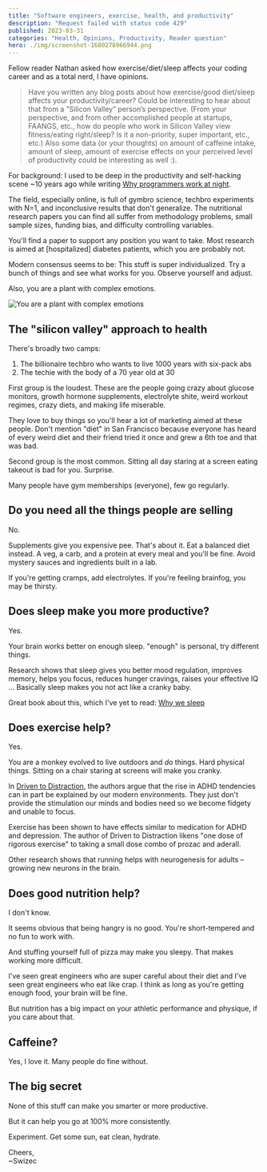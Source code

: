 ```yaml
---
title: "Software engineers, exercise, health, and productivity"
description: "Request failed with status code 429"
published: 2023-03-31
categories: "Health, Opinions, Productivity, Reader question"
hero: ./img/screenshot-1680278966944.png
---
```


Fellow reader Nathan asked how exercise/diet/sleep affects your coding career and as a total nerd, I have opinions.

> Have you written any blog posts about how exercise/good diet/sleep affects your productivity/career? Could be interesting to hear about that from a ”Silicon Valley” person’s perspective.
> (From your perspective, and from other accomplished people at startups, FAANGS, etc., how do people who work in Silicon Valley view fitness/eating right/sleep? Is it a non-priority, super important, etc., etc.)
> Also some data (or your thoughts) on amount of caffeine intake, amount of sleep, amount of exercise effects on your perceived level of productivity could be interesting as well :).

For background: I used to be deep in the productivity and self-hacking scene ~10 years ago while writing [Why programmers work at night](https://leanpub.com/nightowls).

The field, especially online, is full of gymbro science, techbro experiments with N=1, and inconclusive results that don't generalize. The nutritional research papers you can find all suffer from methodology problems, small sample sizes, funding bias, and difficulty controlling variables.

You'll find a paper to support any position you want to take. Most research is aimed at [hospitalized] diabetes patients, which you are probably not.

Modern consensus seems to be: This stuff is super individualized. Try a bunch of things and see what works for you. Observe yourself and adjust.

Also, you are a plant with complex emotions.

![You are a plant with complex emotions](./img/You-are-a-plant-with-complex-emotionsd9bd1i.jpeg)

## The "silicon valley" approach to health

There's broadly two camps:

1.  The billionaire techbro who wants to live 1000 years with six-pack abs
2.  The techie with the body of a 70 year old at 30

First group is the loudest. These are the people going crazy about glucose monitors, growth hormone supplements, electrolyte shite, weird workout regimes, crazy diets, and making life miserable.

They love to buy things so you'll hear a lot of marketing aimed at these people. Don't mention "diet" in San Francisco because everyone has heard of every weird diet and their friend tried it once and grew a 6th toe and that was bad.

Second group is the most common. Sitting all day staring at a screen eating takeout is bad for you. Surprise.

Many people have gym memberships (everyone), few go regularly.

## Do you need all the things people are selling

No.

Supplements give you expensive pee. That's about it. Eat a balanced diet instead. A veg, a carb, and a protein at every meal and you'll be fine. Avoid mystery sauces and ingredients built in a lab.

If you're getting cramps, add electrolytes. If you're feeling brainfog, you may be thirsty.

## Does sleep make you more productive?

Yes.

Your brain works better on enough sleep. "enough" is personal, try different things.

Research shows that sleep gives you better mood regulation, improves memory, helps you focus, reduces hunger cravings, raises your effective IQ ... Basically sleep makes you not act like a cranky baby.

Great book about this, which I've yet to read: [Why we sleep](https://en.wikipedia.org/wiki/Why_We_Sleep)

## Does exercise help?

Yes.

You are a monkey evolved to live outdoors and _do_ things. Hard physical things. Sitting on a chair staring at screens will make you cranky.

In [Driven to Distraction](https://en.wikipedia.org/wiki/Why_We_Sleep), the authors argue that the rise in ADHD tendencies can in part be explained by our modern environments. They just don't provide the stimulation our minds and bodies need so we become fidgety and unable to focus.

Exercise has been shown to have effects similar to medication for ADHD and depression. The author of Driven to Distraction likens "one dose of rigorous exercise" to taking a small dose combo of prozac and aderall.

Other research shows that running helps with neurogenesis for adults – growing new neurons in the brain.

## Does good nutrition help?

I don't know.

It seems obvious that being hangry is no good. You're short-tempered and no fun to work with.

And stuffing yourself full of pizza may make you sleepy. That makes working more difficult.

I've seen great engineers who are super careful about their diet and I've seen great engineers who eat like crap. I think as long as you're getting enough food, your brain will be fine.

But nutrition has a big impact on your athletic performance and physique, if you care about that.

## Caffeine?

Yes, I love it. Many people do fine without.

## The big secret

None of this stuff can make you smarter or more productive.

But it can help you go at 100% more consistently.

Experiment. Get some sun, eat clean, hydrate.

Cheers,<br/>
~Swizec
